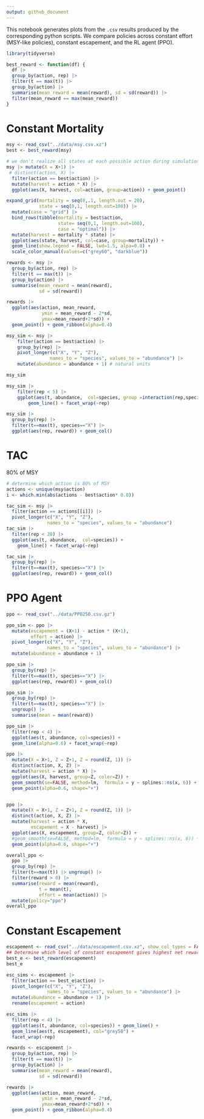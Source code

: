 ```yaml
---
output: github_document
---
```


This notebook generates plots from the `.csv` results produced by the corresponding python scripts.  We compare policies across constant effort (MSY-like policies), constant escapement, and the RL agent (PPO).


```r
library(tidyverse)

best_reward <- function(df) {
  df |> 
  group_by(action, rep) |>
  filter(t == max(t)) |> 
  group_by(action) |>
  summarise(mean_reward = mean(reward), sd = sd(reward)) |> 
  filter(mean_reward == max(mean_reward))
}
```


# Constant Mortality

```r
msy <- read_csv("../data/msy.csv.xz")
best <- best_reward(msy)
```

```r
# we don't realize all states at each possible action during simulation
msy |> mutate(X = X+1) |>
 # distinct(action, X) |>
  filter(action == best$action) |>
  mutate(harvest = action * X) |>
  ggplot(aes(X, harvest, col=action, group=action)) + geom_point()

expand_grid(mortality = seq(0,.1, length.out = 20),
            state = seq(0,1, length.out=100)) |> 
  mutate(case = "grid") |> 
  bind_rows(tibble(mortality = best$action, 
                   state= seq(0,1, length.out=100),
                   case = "optimal")) |>
  mutate(harvest = mortality * state) |>
  ggplot(aes(state, harvest, col=case, group=mortality)) +
  geom_line(show.legend = FALSE, lwd=1.5, alpa=0.8) + 
  scale_color_manual(values=c("grey60", "darkblue"))
```


```r
rewards <- msy |>
  group_by(action, rep) |>
  filter(t == max(t)) |> 
  group_by(action) |>
  summarise(mean_reward = mean(reward),
            sd = sd(reward)) 

rewards |>
  ggplot(aes(action, mean_reward, 
             ymin = mean_reward - 2*sd,
             ymax=mean_reward+2*sd)) +
  geom_point() + geom_ribbon(alpha=0.4)
```


```r
msy_sim <- msy |>
    filter(action == best$action) |> 
    group_by(rep) |>
    pivot_longer(c("X", "Y", "Z"),
                names_to = "species", values_to = "abundance") |>
    mutate(abundance = abundance + 1) # natural units

msy_sim
```


```r
msy_sim |>
    filter(rep < 5) |>
    ggplot(aes(t, abundance,  col=species, group =interaction(rep,species)))+ 
        geom_line() + facet_wrap(~rep)

```


```r
msy_sim |> 
  group_by(rep) |>
  filter(t==max(t), species=="X") |>
  ggplot(aes(rep, reward)) + geom_col()
```
# TAC

80% of  MSY

```r
# determine which action is 80% of MSY
actions <- unique(msy$action)
i <- which.min(abs(actions - best$action* 0.8))
```


```r
tac_sim <- msy |> 
  filter(action == actions[[i]]) |>
  pivot_longer(c("X", "Y", "Z"),
               names_to = "species", values_to = "abundance")
tac_sim |>
  filter(rep < 20) |>
  ggplot(aes(t, abundance,  col=species)) + 
    geom_line() + facet_wrap(~rep)

```
```r
tac_sim |> 
  group_by(rep) |>
  filter(t==max(t), species=="X") |>
  ggplot(aes(rep, reward)) + geom_col()
```

# PPO Agent


```r
ppo <- read_csv("../data/PPO250.csv.gz")
```
```r
ppo_sim <- ppo |> 
  mutate(escapement = (X+1) - action * (X+1),
         effort = action) |>
  pivot_longer(c("X", "Y", "Z"),
               names_to = "species", values_to = "abundance") |>
  mutate(abundance = abundance + 1)
```



```r
ppo_sim |> 
  group_by(rep) |>
  filter(t==max(t), species=="X") |>
  ggplot(aes(rep, reward)) + geom_col()

ppo_sim |> 
  group_by(rep) |>
  filter(t==max(t), species=="X") |> 
  ungroup() |>
  summarise(mean = mean(reward))
```


```r
ppo_sim |>
  filter(rep < 4) |>
  ggplot(aes(t, abundance, col=species)) +
  geom_line(alpha=0.6) + facet_wrap(~rep)
```


```r
ppo |>
  mutate(X = X+1, Z = Z+1, Z = round(Z, 1)) |>
  distinct(action, X, Z) |> 
  mutate(harvest = action * X) |>
  ggplot(aes(X, harvest, group=Z, color=Z)) +
  geom_smooth(se=FALSE, method=lm,  formula = y ~ splines::ns(x, 6)) +
  geom_point(alpha=0.6, shape="+")



```


```r
ppo |>
  mutate(X = X+1, Z = Z+1, Z = round(Z, 1)) |>
  distinct(action, X, Z) |> 
  mutate(harvest = action * X,
         escapement = X - harvest) |>
  ggplot(aes(X, escapement, group=Z, color=Z)) +
  #geom_smooth(se=FALSE, method=lm,  formula = y ~ splines::ns(x, 6)) +
  geom_point(alpha=0.6, shape="+")


```




```r
overall_ppo <- 
  ppo |> 
  group_by(rep) |>
  filter(t==max(t)) |> ungroup() |>
  filter(reward > 0) |>
  summarise(reward = mean(reward),
            t = mean(t),
            effort = mean(action)) |>
  mutate(policy="ppo")
overall_ppo
```








# Constant Escapement

```r
escapement <- read_csv("../data/escapement.csv.xz", show_col_types = FALSE)
## Determine which level of constant escapement gives highest net reward
best_e <- best_reward(escapement)
best_e
```

```r
esc_sims <- escapement |> 
  filter(action == best_e$action) |>
  pivot_longer(c("X", "Y", "Z"),
               names_to = "species", values_to = "abundance") |>
  mutate(abundance = abundance + 1) |>
  rename(escapement = action)

esc_sims |>
  filter(rep < 4) |>
  ggplot(aes(t, abundance, col=species)) + geom_line() +
  geom_line(aes(t, escapement), col="grey50") +
  facet_wrap(~rep)
```


```r
rewards <- escapement |>
  group_by(action, rep) |>
  filter(t == max(t)) |> 
  group_by(action) |>
  summarise(mean_reward = mean(reward),
            sd = sd(reward)) 

rewards |>
  ggplot(aes(action, mean_reward, 
             ymin = mean_reward - 2*sd,
             ymax=mean_reward+2*sd)) +
  geom_point() + geom_ribbon(alpha=0.4)
```





